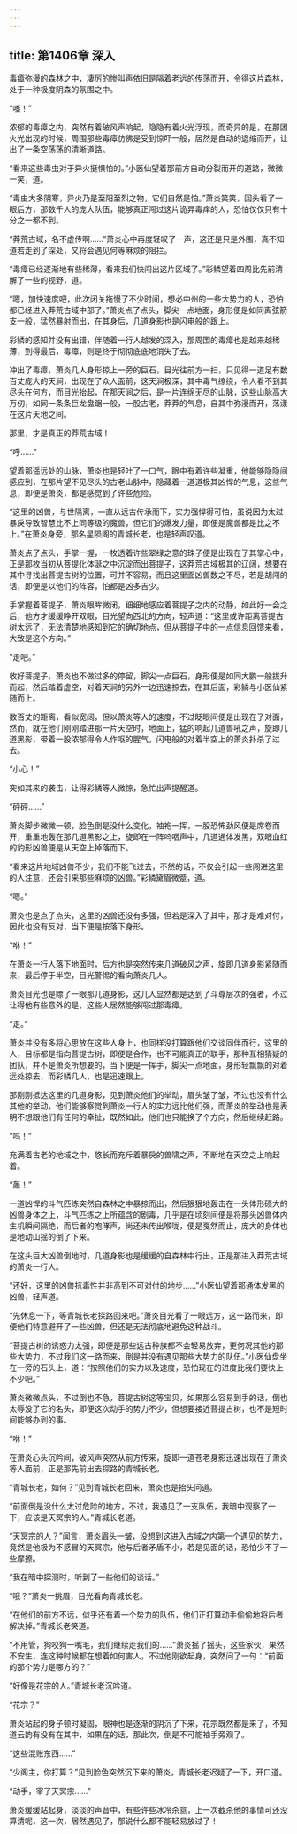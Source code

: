 ```yaml
---
---
---
```

title: 第1406章 深入
---



毒瘴弥漫的森林之中，凄厉的惨叫声依旧是隔着老远的传荡而开，令得这片森林，处于一种极度阴森的氛围之中。

“嗤！”

浓郁的毒瘴之内，突然有着破风声响起，隐隐有着火光浮现，而奇异的是，在那团火光出现的时候，周围那些毒瘴仿佛是受到惊吓一般，居然是自动的退缩而开，让出了一条空荡荡的清晰道路。

“看来这些毒虫对于异火挺惧怕的。”小医仙望着那前方自动分裂而开的道路，微微一笑，道。

“毒虫大多阴寒，异火乃是至阳至烈之物，它们自然是怕。”萧炎笑笑，回头看了一眼后方，那数千人的庞大队伍，能够真正闯过这片诡异毒痒的人，恐怕仅仅只有十分之一都不到。

“莽荒古域，名不虚传啊……”萧炎心中再度轻叹了一声，这还是只是外围，真不知道若走到了深处，又将会遇见何等麻烦的阻拦。

“毒瘴已经逐渐地有些稀薄，看来我们快闯出这片区域了。”彩鳞望着四周比先前清解了一些的视野，道。

“嗯，加快速度吧，此次闭关拖慢了不少时间，想必中州的一些大势力的人，恐怕都已经进入莽荒古域中部了。”萧炎点了点头，脚尖一点地面，身形便是如同离弦箭支一般，猛然暴射而出，在其身后，几道身影也是闪电般的跟上。

彩鳞的感知并没有出错，伴随着一行人越发的深入，那周围的毒瘴也是越来越稀薄，到得最后，毒瘴，则是终于彻彻底底地消失了去。

冲出了毒瘴，萧炎几人身形掠上一旁的巨石，目光往前方一扫，只见得一道足有数百丈庞大的天涧，出现在了众人面前，这天涧极深，其中毒气缭绕，令人看不到其尽头在何方，而目光抬起，在那天涧之后，是一片连绵无尽的山脉，这些山脉高大万仞，如同一条条巨龙盘踞一般，一股古老，莽莽的气息，自其中弥漫而开，荡漾在这片天地之间。

那里，才是真正的莽荒古域！

“呼……”

望着那遥远处的山脉，萧炎也是轻吐了一口气，眼中有着许些凝重，他能够隐隐间感应到，在那片望不见尽头的古老山脉中，隐藏着一道道极其凶悍的气息，这些气息，即便是萧炎，都是感觉到了许些危险。

“这里的凶兽，与世隔离，一直从远古传承而下，实力强悍得可怕，虽说因为太过暴戾导致智慧比不上同等级的魔兽，但它们的爆发力量，即便是魔兽都是比之不上。”在萧炎身旁，那名星陨阁的青城长老，也是轻声叹道。

萧炎点了点头，手掌一握，一枚透着许些翠绿之意的珠子便是出现在了其掌心中，正是那枚当初从菩提化体涎之中沉淀而出菩提子，这莽荒古域极其的辽阔，想要在其中寻找出菩提古树的位置，可并不容易，而且这里面凶兽数之不尽，若是胡闯的话，即便是以他们的阵容，怕都是凶多吉少。

手掌握着菩提子，萧炎眼眸微闭，细细地感应着菩提子之内的动静，如此好一会之后，他方才缓缓睁开双眼，目光望向西北的方向，轻声道：“这里或许距离菩提古树太远了，无法清楚地感知到它的确切地点，但从菩提子中的一点信息回馈来看，大致是这个方向。”

“走吧。”

收好菩提子，萧炎也不做过多的停留，脚尖一点巨石，身形便是如同大鹏一般拔升而起，然后踏着虚空，对着天涧的另外一边迅速掠去，在其后面，彩鳞与小医仙紧随而上。

数百丈的距离，看似宽阔，但以萧炎等人的速度，不过眨眼间便是出现在了对面，然而，就在他们刚刚踏进那一片天空时，地面上，猛的响起几道兽吼之声，旋即几道黑影，带着一股浓郁得令人作呕的腥气，闪电般的对着半空上的萧炎扑杀了过去。

“小心！”

突如其来的袭击，让得彩鳞等人微惊，急忙出声提醒道。

“砰砰……”

萧炎脚步微微一顿，脸色倒是没什么变化，袖袍一挥，一股恐怖劲风便是席卷而开，重重地轰在那几道黑影之上，旋即在一阵呜咽声中，几道通体发黑，双眼血红的豹形凶兽便是从天空上掉落而下。

“看来这片地域凶兽不少，我们不能飞过去，不然的话，不仅会引起一些闯进这里的人注意，还会引来那些麻烦的凶兽。”彩鳞黛眉微蹙，道。

“嗯。”

萧炎也是点了点头，这里的凶兽还没有多强，但若是深入了其中，那才是难对付，因此也没有反对，当下便是按落下身形。

“咻！”

在萧炎一行人落下地面时，后方也是突然传来几道破风之声，旋即几道身影紧随而来，最后停于半空，目光警惕的看向萧炎几人。

萧炎目光也是瞟了一眼那几道身影，这几人显然都是达到了斗尊层次的强者，不过让得他有些意外的是，这些人居然能够闯过那毒瘴。

“走。”

萧炎并没有多将心思放在这些人身上，也同样没打算跟他们交谈同伴而行，这里的人，目标都是指向菩提古树，即便是合作，也不可能真正的联手，那种互相猜疑的团队，并不是萧炎所想要的，当下便是一挥手，脚尖一点地面，身形轻飘飘的对着远处掠去，而彩鳞几人，也是迅速跟上。

那刚刚抵达这里的几道身影，见到萧炎他们的举动，眉头皱了皱，不过也没有什么其他的举动，他们能够察觉到萧炎一行人的实力远比他们强，而萧炎的举动也是表明不想跟他们有任何的牵扯，既然如此，他们也只能换了个方向，然后继续赶路。

“呜！”

充满着古老的地域之中，悠长而充斥着暴戾的兽啸之声，不断地在天空之上响起着。

“轰！”

一道凶悍的斗气匹练突然自森林之中暴掠而出，然后狠狠地轰击在一头体形硕大的凶兽身体之上，斗气匹练之上所蕴含的剧毒，几乎是在顷刻间便是将那头凶兽体内生机瞬间隔绝，而后者的咆哮声，尚还未传出喉咙，便是戛然而止，庞大的身体也是地动山摇的倒了下来。

在这头巨大凶兽倒地时，几道身影也是缓缓的自森林中行出，正是那进入莽荒古域的萧炎一行人。

“还好，这里的凶兽抗毒性并非高到不可对付的地步……”小医仙望着那通体发黑的凶兽，轻声道。

“先休息一下，等青城长老探路回来吧。”萧炎目光看了一眼远方，这一路而来，即便他们特意避开了一些凶兽，但还是无法彻底地避免这种战斗。

“菩提古树的诱惑力太强，即便是那些远古种族都不会轻易放弃，更何况其他的那些大势力，不过我们这一路而来，倒是并没有遇见那些大势力的队伍。”小医仙盘坐在一旁的石头上，道：“按照他们的实力以及速度，恐怕现在的进度比我们要快上不少吧。”

萧炎微微点头，不过倒也不急，菩提古树这等宝贝，如果那么容易到手的话，倒也太辱没了它的名头，即便这次动手的势力不少，但想要接近菩提古树，也不是短时间能够办到的事。

“咻！”

在萧炎心头沉吟间，破风声突然从前方传来，旋即一道苍老身影迅速出现在了萧炎等人面前，正是那先前出去探路的青城长老。

“青城长老，如何？”见到青城长老回来，萧炎也是抬头问道。

“前面倒是没什么太过危险的地方，不过，我遇见了一支队伍，我暗中观察了一下，应该是天冥宗的人。”青城长老道。

“天冥宗的人？”闻言，萧炎眉头一皱，没想到这进入古域之内第一个遇见的势力，竟然是他极为不感冒的天冥宗，他与后者矛盾不小，若是见面的话，恐怕少不了一些摩擦。

“我在暗中探测时，听到了一些他们的谈话。”

“哦？”萧炎一挑眉，目光看向青城长老。

“在他们的前方不远，似乎还有着一个势力的队伍，他们正打算动手偷偷地将后者解决掉。”青城长老笑道。

“不用管，狗咬狗一嘴毛，我们继续走我们的……”萧炎摇了摇头，这些家伙，果然不安生，连这种时候都在想着如何害人，不过他刚欲起身，突然问了一句：“前面的那个势力是哪方的？”

“好像是花宗的人。”青城长老沉吟道。

“花宗？”

萧炎站起的身子顿时凝固，眼神也是逐渐的阴沉了下来，花宗既然都是来了，不知道云韵有没有在其中，如果在的话，那此次，倒是不可能袖手旁观了。

“这些混账东西……”

“少阁主，你打算？”见到脸色突然沉下来的萧炎，青城长老迟疑了一下，开口道。

“动手，宰了天冥宗……”

萧炎缓缓站起身，淡淡的声音中，有些许些冰冷杀意，上一次截杀他的事情可还没算清呢，这一次，居然遇见了，那说什么都不能轻易放过了！